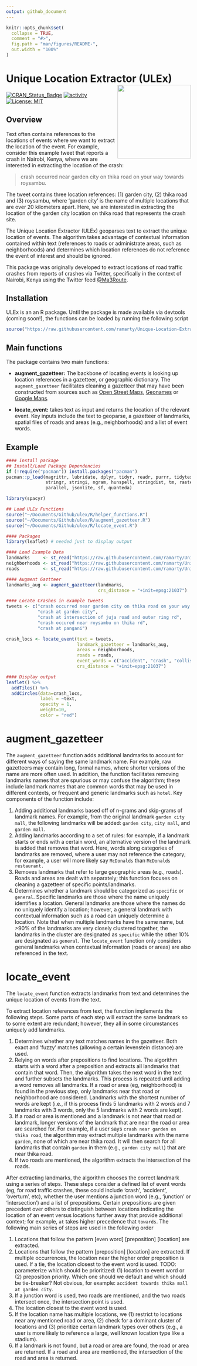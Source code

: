 ```yaml
---
output: github_document
---
```


<!-- README.md is generated from README.Rmd. Please edit that file -->

```r
knitr::opts_chunk$set(
  collapse = TRUE,
  comment = "#>",
  fig.path = "man/figures/README-",
  out.width = "100%"
)
```

# Unique Location Extractor (ULEx) <img src="man/figures/logo.png" align="right" width="200" />

<!-- badges: start -->
[![CRAN_Status_Badge](http://www.r-pkg.org/badges/version/ulex)](https://cran.r-project.org/package=ulex)
[![activity](https://img.shields.io/github/commit-activity/m/worldbank/ulex)](https://github.com/worldbank/ulex/graphs/commit-activity)
[![License: MIT](https://img.shields.io/badge/License-MIT-yellow.svg)](https://opensource.org/license/mit)
<!-- badges: end -->

## Overview
Text often contains references to the locations of events where we want to extract the location of the event. For example, consider this example tweet that reports a crash in Nairobi, Kenya, where we are interested in extracting the location of the crash:

> crash occurred near garden city on thika road on your way towards roysambu.

The tweet contains three location references: (1) garden city, (2) thika road and (3) roysambu, where 'garden city' is the name of multiple locations that are over 20 kilometers apart. Here, we are interested in extracting the location of the garden city location on thika road that represents the crash site.

The Unique Location Extractor (ULEx) geoparses text to extract the unique location of events. The algorithm takes advantage of contextual information contained within text (references to roads or administrate areas, such as neighborhoods) and determines which location references do not reference the event of interest and should be ignored.

This package was originally developed to extract locations of road traffic crashes from reports of crashes via Twitter, specifically in the context of Nairobi, Kenya using the Twitter feed [@Ma3Route](https://twitter.com/Ma3Route?ref_src=twsrc%5Egoogle%7Ctwcamp%5Eserp%7Ctwgr%5Eauthor).

## Installation

ULEx is an an R package. Until the package is made available via devtools (coming soon!), the functions can be loaded by running the following script

``` r
source("https://raw.githubusercontent.com/ramarty/Unique-Location-Extractor/master/R/load_ulex.R")
```

## Main functions

The package contains two main functions:

* __augment_gazetteer:__ The backbone of locating events is looking up location references in a gazetteer, or geographic dictionary. The `augment_gazetteer` facilitates cleaning a gazetteer that may have been constructed from sources such as [Open Street Maps](https://cran.r-project.org/web/packages/osmdata/vignettes/osmdata.html), [Geonames](https://github.com/ropensci/geonames) or [Google Maps](https://www.rdocumentation.org/packages/googleway/versions/2.7.1/topics/google_places).

* __locate_event:__ takes text as input and returns the location of the relevant event. Key inputs include the text to geoparse, a gazetteer of landmarks, spatial files of roads and areas (e.g., neighborhoods) and a list of event words.

## Example

```r
#### Install package
## Install/Load Package Dependencies
if (!require("pacman")) install.packages("pacman")
pacman::p_load(magrittr, lubridate, dplyr, tidyr, readr, purrr, tidytext,
               stringr, stringi, ngram, hunspell, stringdist, tm, raster,
               parallel, jsonlite, sf, quanteda)

library(spacyr)

## Load ULEx Functions
source("~/Documents/Github/ulex/R/helper_functions.R")
source("~/Documents/Github/ulex/R/augment_gazetteer.R")
source("~/Documents/Github/ulex/R/locate_event.R")
```

``` r
#### Packages
library(leaflet) # needed just to display output

#### Load Example Data
landmarks     <- st_read("https://raw.githubusercontent.com/ramarty/Unique-Location-Extractor/master/data/example_landmarks.geojson")
neighborhoods <- st_read("https://raw.githubusercontent.com/ramarty/Unique-Location-Extractor/master/data/example_areas.geojson")
roads         <- st_read("https://raw.githubusercontent.com/ramarty/Unique-Location-Extractor/master/data/example_roads.geojson")

#### Augment Gaztteer
landmarks_aug <- augment_gazetteer(landmarks,
                                   crs_distance = "+init=epsg:21037")

#### Locate Crashes in example tweets
tweets <- c("crash occurred near garden city on thika road on your way towards roysambu",
            "crash at garden city",
            "crash at intersection of juja road and outer ring rd",
            "crash occured near roysambu on thika rd",
            "crash at pangani")

crash_locs <- locate_event(text = tweets,
                           landmark_gazetteer = landmarks_aug,
                           areas = neighborhoods,
                           roads = roads,
                           event_words = c("accident", "crash", "collision", "wreck", "overturn"),
                           crs_distance = "+init=epsg:21037")

#### Display output
leaflet() %>%
  addTiles() %>%
  addCircles(data=crash_locs,
             label = ~text,
             opacity = 1,
             weight=10,
             color = "red")
```

# augment_gazetteer

The `augment_gazetteer` function adds additional landmarks to account for different ways of saying the same landmark name. For example, raw gazetteers may contain long, formal names, where shorter versions of the name are more often used. In addition, the function facilitates removing landmarks names that are spurious or may confuse the algorithm; these include landmark names that are common words that may be used in different contexts, or frequent and generic landmarks such as `hotel`. Key components of the function include:

1. Adding additional landmarks based off of n-grams and skip-grams of landmark names. For example, from the original landmark `garden city mall`, the following landmarks will be added: `garden city`, `city mall`, and  `garden mall`.
2. Adding landmarks according to a set of rules: for example, if a landmark starts or ends with a certain word, an alternative version of the landmark is added that removes that word. Here, words along categories of landmarks are removed, where a user may not reference the category; for example, a user will more likely say `McDonalds` than `McDonalds restaurant.`
3. Removes landmarks that refer to large geographic areas (e.g., roads). Roads and areas are dealt with separately; this function focuses on cleaning a gazetteer of specific points/landmarks.
4. Determines whether a landmark should be categorized as `specific` or `general`. Specific landmarks are those where the name uniquely identifies a location. General landmarks are those where the names do no uniquely identify a location; however, a general landmark with contextual information such as a road can uniquely determine a location. Note that when multiple landmarks have the same name, but >90% of the landmarks are very closely clustered together, the landmarks in the cluster are designated as `specific` while the other 10% are designated as `general`. The `locate_event` function only considers general landmarks when contextual information (roads or areas) are also referenced in the text.

# locate_event

The `locate_event` function extracts landmarks from text and determines the unique location of events from the text.

To extract location references from text, the function implements the following steps. Some parts of each step will extract the same landmark so to some extent are redundant; however, they all in some circumstances uniquely add landmarks.

1. Determines whether any text matches names in the gazetteer. Both exact and 'fuzzy' matches (allowing a certain levenstein distance) are used.
2. Relying on words after prepositions to find locations. The algorithm starts with a word after a preposition and extracts all landmarks that contain that word. Then, the algorithm takes the next word in the text and further subsets the landmarks. This process is repeated until adding a word removes all landmarks. If a road or area (eg, neighborhood) is found in the previous step, only landmarks near that road or neighborhood are considered. Landmarks with the shortest number of words are kept (i.e., if this process finds 5 landmarks with 2 words and 7 landmarks with 3 words, only the 5 landmarks with 2 words are kept).
3. If a road or area is mentioned and a landmark is not near that road or landmark, longer versions of the landmark that are near the road or area are searched for. For example, if a user says `crash near garden on thika road`, the algorithm may extract multiple landmarks with the name `garden`, none of which are near thika road. It will then search for all landmarks that contain `garden` in them (e.g., `garden city mall`) that are near thika road.
4. If two roads are mentioned, the algorithm extracts the intersection of the roads.

After extracting landmarks, the algorithm chooses the correct landmark using a series of steps. These steps consider a defined list of event words (eg, for road traffic crashes, these could include 'crash', 'accident', 'overturn', etc), whether the user mentions a junction word (e.g., 'junction' or 'intersection') and a list of prepositions. Certain prepositions are given precedent over others to distinguish between locations indicating the location of an event versus locations further away that provide additional context; for example, `at` takes higher precedence that `towards`. The following main series of steps are used in the following order

1. Locations that follow the pattern [even word] [preposition] [location] are extracted.
2. Locations that follow the pattern [preposition] [location] are extracted. If multiple occurrences, the location near the higher order preposition is used. If a tie, the location closest to the event word is used. TODO: parameterize which should be prioritized: (1) location to event word or (2) preposition priority. Which one should we default and which should be tie-breaker? Not obvious, for example: `accident towards thika mall at garden city`.
3. If a junction word is used, two roads are mentioned, and the two roads intersect once, the intersection point is used.
4. The location closest to the event word is used.
5. If the location name has multiple locations, we (1) restrict to locations near any mentioned road or area, (2) check for a dominant cluster of locations and (3) prioritize certain landmark types over others (e.g., a user is more likely to reference a large, well known location type like a stadium).
6. If a landmark is not found, but a road or area are found, the road or area are returned. If a road and area are mentioned, the intersection of the road and area is returned.
